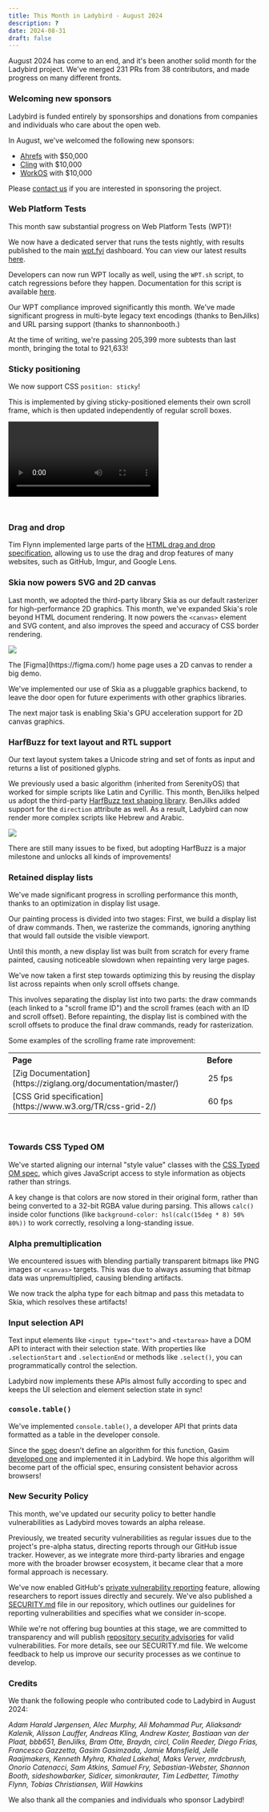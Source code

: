 ```yaml
---
title: This Month in Ladybird - August 2024
description: ?
date: 2024-08-31
draft: false
---
```


August 2024 has come to an end, and it's been another solid month for the Ladybird project. We've merged 231 PRs from 38 contributors, and made progress on many different fronts.

### Welcoming new sponsors

Ladybird is funded entirely by sponsorships and donations from companies and individuals who care about the open web.

In August, we've welcomed the following new sponsors:

- [Ahrefs](https://ahrefs.com/) with $50,000
- [Cling](http://cling.com) with $10,000
- [WorkOS](http://workos.com) with $10,000

Please [contact us](mailto:contact@ladybird.org) if you are interested in sponsoring the project.

### Web Platform Tests

This month saw substantial progress on Web Platform Tests (WPT)!

We now have a dedicated server that runs the tests nightly, with results published to the main [wpt.fyi](https://wpt.fyi) dashboard. You can view our latest results [here](https://wpt.fyi/results/?product=ladybird).

Developers can now run WPT locally as well, using the `WPT.sh` script, to catch regressions before they happen. Documentation for this script is available [here](https://github.com/LadybirdBrowser/ladybird/blob/master/Documentation/RunningTests.md#running-the-web-platform-tests).

Our WPT compliance improved significantly this month. We've made significant progress in multi-byte legacy text encodings (thanks to BenJilks) and URL parsing support (thanks to shannonbooth.)

At the time of writing, we're passing 205,399 more subtests than last month, bringing the total to 921,633!

### Sticky positioning

We now support CSS `position: sticky`!

This is implemented by giving sticky-positioned elements their own scroll frame, which is then updated independently of regular scroll boxes.

<video controls style="margin-bottom: 2em">
  <source src="/assets/img/newsletter-aug-2024-blender.webm"></source>
</video>

### Drag and drop

Tim Flynn implemented large parts of the [HTML drag and drop specification](https://html.spec.whatwg.org/multipage/dnd.html), allowing us to use the drag and drop features of many websites, such as GitHub, Imgur, and Google Lens.

### Skia now powers SVG and 2D canvas

Last month, we adopted the third-party library Skia as our default rasterizer for high-performance 2D graphics. This month, we've expanded Skia's role beyond HTML document rendering. It now powers the `<canvas>` element and SVG content, and also improves the speed and accuracy of CSS border rendering.

![](/assets/img/newsletter-aug-2024-figma.png)

<div class="newsletter-image-caption">
  The [Figma](https://figma.com/) home page uses a 2D canvas to render a big
  demo.
</div>

We've implemented our use of Skia as a pluggable graphics backend, to leave the door open for future experiments with other graphics libraries.

The next major task is enabling Skia's GPU acceleration support for 2D canvas graphics.

### HarfBuzz for text layout and RTL support

Our text layout system takes a Unicode string and set of fonts as input and returns a list of positioned glyphs.

We previously used a basic algorithm (inherited from SerenityOS) that worked for simple scripts like Latin and Cyrillic. This month, BenJilks helped us adopt the third-party [HarfBuzz text shaping library](https://github.com/harfbuzz/harfbuzz). BenJilks added support for the `direction` attribute as well. As a result, Ladybird can now render more complex scripts like Hebrew and Arabic.

![](/assets/img/newsletter-aug-2024-aljazeera.png)

There are still many issues to be fixed, but adopting HarfBuzz is a major milestone and unlocks all kinds of improvements!

### Retained display lists

We've made significant progress in scrolling performance this month, thanks to an optimization in display list usage.

Our painting process is divided into two stages: First, we build a display list of draw commands. Then, we rasterize the commands, ignoring anything that would fall outside the visible viewport.

Until this month, a new display list was built from scratch for every frame painted, causing noticeable slowdown when repainting very large pages.

We've now taken a first step towards optimizing this by reusing the display list across repaints when only scroll offsets change.

This involves separating the display list into two parts: the draw commands (each linked to a "scroll frame ID") and the scroll frames (each with an ID and scroll offset). Before repainting, the display list is combined with the scroll offsets to produce the final draw commands, ready for rasterization.

Some examples of the scrolling frame rate improvement:

<table>
  <tr>
    <th style="text-align: left;">Page</th>
    <th style="text-align: right; padding-left: 48px;">Before</th>
    <th style="text-align: right; padding-left: 48px;">After</th>
  </tr>
  <tr>
    <td>[Zig Documentation](https://ziglang.org/documentation/master/)</td>
    <td style="text-align: right; padding-left: 48px;">25 fps</td>
    <td style="text-align: right; padding-left: 48px;">120 fps</td>
  </tr>
  <tr>
    <td>[CSS Grid specification](https://www.w3.org/TR/css-grid-2/)</td>
    <td style="text-align: right; padding-left: 48px;">60 fps</td>
    <td style="text-align: right; padding-left: 48px;">150 fps</td>
  </tr>
</table>

<br />

### Towards CSS Typed OM

We've started aligning our internal "style value" classes with the [CSS Typed OM spec](https://drafts.css-houdini.org/css-typed-om-1), which gives JavaScript access to style information as objects rather than strings.

A key change is that colors are now stored in their original form, rather than being converted to a 32-bit RGBA value during parsing. This allows `calc()` inside color functions (like `background-color: hsl(calc(15deg * 8) 50% 80%))` to work correctly, resolving a long-standing issue.

### Alpha premultiplication

We encountered issues with blending partially transparent bitmaps like PNG images or `<canvas>` targets. This was due to always assuming that bitmap data was unpremultiplied, causing blending artifacts.

We now track the alpha type for each bitmap and pass this metadata to Skia, which resolves these artifacts!

### Input selection API

Text input elements like `<input type="text">` and `<textarea>` have a DOM API to interact with their selection
state. With properties like `.selectionStart` and `.selectionEnd` or methods like `.select()`, you can programmatically control the selection.

Ladybird now implements these APIs almost fully according to spec and keeps the UI selection and element selection state in sync!

### `console.table()`

We've implemented `console.table()`, a developer API that prints data formatted as a table in the developer console.

Since the [spec](https://console.spec.whatwg.org/#table) doesn't define an algorithm for this function, Gasim [developed one](https://github.com/whatwg/console/pull/237) and implemented it in Ladybird. We hope this algorithm will become part of the official spec, ensuring consistent behavior across browsers!

### New Security Policy

This month, we've updated our security policy to better handle vulnerabilities as Ladybird moves towards an alpha release.

Previously, we treated security vulnerabilities as regular issues due to the project's pre-alpha status, directing reports through our GitHub issue tracker. However, as we integrate more third-party libraries and engage more with the broader browser ecosystem, it became clear that a more formal approach is necessary.

We've now enabled GitHub's [private vulnerability reporting](https://docs.github.com/en/code-security/security-advisories/guidance-on-reporting-and-writing-information-about-vulnerabilities/privately-reporting-a-security-vulnerability) feature, allowing researchers to report issues directly and securely. We've also published a [SECURITY.md](https://github.com/LadybirdBrowser/ladybird/blob/master/SECURITY.md) file in our repository, which outlines our guidelines for reporting vulnerabilities and specifies what we consider in-scope.

While we're not offering bug bounties at this stage, we are committed to transparency and will publish [repository security advisories](https://docs.github.com/en/code-security/security-advisories/working-with-repository-security-advisories/about-repository-security-advisories) for valid vulnerabilities. For more details, see our SECURITY.md file. We welcome feedback to help us improve our security processes as we continue to develop.

### Credits

We thank the following people who contributed code to Ladybird in August 2024:

_Adam Harald Jørgensen, Alec Murphy, Ali Mohammad Pur, Aliaksandr Kalenik, Alisson Lauffer, Andreas Kling, Andrew Kaster, Bastiaan van der Plaat, bbb651, BenJilks, Bram Otte, Braydn, circl, Colin Reeder, Diego Frias, Francesco Gazzetta, Gasim Gasimzada, Jamie Mansfield, Jelle Raaijmakers, Kenneth Myhra, Khaled Lakehal, Maks Verver, mrdcbrush, Onorio Catenacci, Sam Atkins, Samuel Fry, Sebastian-Webster, Shannon Booth, sideshowbarker, Sidicer, simonkrauter, Tim Ledbetter, Timothy Flynn, Tobias Christiansen, Will Hawkins_

We also thank all the companies and individuals who sponsor Ladybird!
